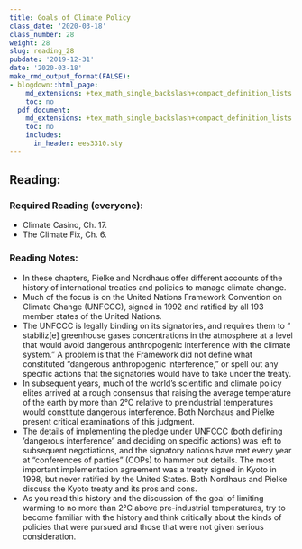 ```yaml
---
title: Goals of Climate Policy
class_date: '2020-03-18'
class_number: 28
weight: 28
slug: reading_28
pubdate: '2019-12-31'
date: '2020-03-18'
make_rmd_output_format(FALSE):
- blogdown::html_page:
    md_extensions: +tex_math_single_backslash+compact_definition_lists
    toc: no
  pdf_document:
    md_extensions: +tex_math_single_backslash+compact_definition_lists
    toc: no
    includes:
      in_header: ees3310.sty
---
```

## Reading:

### Required Reading (everyone):

* Climate Casino, Ch. 17.
* The Climate Fix, Ch. 6.

### Reading Notes:

* In these chapters, Pielke and Nordhaus offer different accounts of the history of international treaties and policies to manage climate change.
* Much of the focus is on the United Nations Framework Convention on Climate Change (UNFCCC), signed in 1992 and ratified by all 193 member states of the United Nations.
* The UNFCCC is legally binding on its signatories, and requires them to " stabiliz[e] greenhouse gases concentrations in the atmosphere at a level that would avoid dangerous anthropogenic interference with the climate system." A problem is that the Framework did not define what constituted "dangerous anthropogenic interference," or spell out any specific actions that the signatories would have to take under the treaty.
* In subsequent years, much of the world's scientific and climate policy elites arrived at a rough consensus that raising the average temperature of the earth by more than 2&deg;C relative to preindustrial temperatures would constitute dangerous interference. Both Nordhaus and Pielke present critical examinations of this judgment.
* The details of implementing the pledge under UNFCCC (both defining 'dangerous interference" and deciding on specific actions) was left to subsequent negotiations, and the signatory nations have met every year at "conferences of parties" (COPs) to hammer out details. The most important implementation agreement was a treaty signed in Kyoto in 1998, but never ratified by the United States. Both Nordhaus and Pielke discuss the Kyoto treaty and its pros and cons.
* As you read this history and the discussion of the goal of limiting warming to no more than 2&deg;C above pre-industrial temperatures, try to become familiar with the history and think critically about the kinds of policies that were pursued and those that were not given serious consideration.
